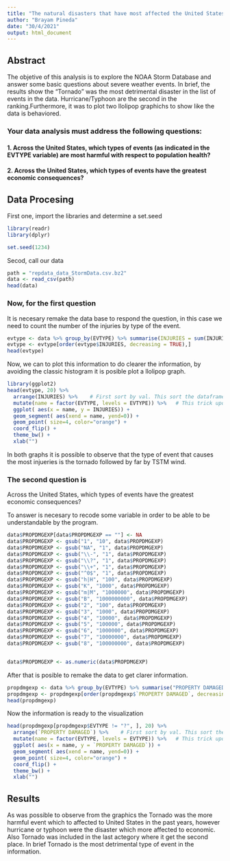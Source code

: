 ```yaml
---
title: "The natural disasters that have most affected the United States"
author: "Brayam Pineda"
date: "30/4/2021"
output: html_document
---
```


## Abstract

The objetive of this analysis is to explore the NOAA Storm Database and answer some basic questions about severe weather events. In brief, the results show the "Tornado" was the most detrimental disaster in the list of events in the data. Hurricane/Typhoon are the second in the ranking.Furthermore, it was to plot two llolipop graphichs to show like the data is behaviored.

### Your data analysis must address the following questions:

#### 1. Across the United States, which types of events (as indicated in the \color{red}{\verb|EVTYPE|}EVTYPE variable) are most harmful with respect to population health?

#### 2. Across the United States, which types of events have the greatest economic consequences?

## Data Procesing

First one, import the libraries and determine a set.seed

```r
library(readr)
library(dplyr)

set.seed(1234)
```

Secod, call our data

```r
path = "repdata_data_StormData.csv.bz2"
data <- read_csv(path)
head(data)
```

### Now, for the first question

It is necesary remake the data base to respond the question, in this case we need to count the number of the injuries by type of the event.


```r
evtype <- data %>% group_by(EVTYPE) %>% summarise(INJURIES = sum(INJURIES))
evtype <- evtype[order(evtype$INJURIES, decreasing = TRUE),]  
head(evtype)
```

Now, we can to plot this information to do clearer the information, by avoiding the classic histogram it is posible plot a llolipop graph.

```r
library(ggplot2)
head(evtype, 20) %>%
  arrange(INJURIES) %>%    # First sort by val. This sort the dataframe but NOT the factor levels
  mutate(name = factor(EVTYPE, levels = EVTYPE)) %>%   # This trick update the factor levels
  ggplot( aes(x = name, y = INJURIES)) +
  geom_segment( aes(xend = name, yend=0)) +
  geom_point( size=4, color="orange") +
  coord_flip() +
  theme_bw() +
  xlab("")
```

In both graphs it is possible to observe that the type of event that causes the most injueries is the tornado followed by far by TSTM wind.

### The second question is 

Across the United States, which types of events have the greatest economic consequences?

To answer is necesary to recode some variable in order to be able to be understandable by the program.

```r
data$PROPDMGEXP[data$PROPDMGEXP == ""] <- NA
data$PROPDMGEXP <- gsub("1", "10", data$PROPDMGEXP)
data$PROPDMGEXP <- gsub("NA", "1", data$PROPDMGEXP)
data$PROPDMGEXP <- gsub("\\-", "1", data$PROPDMGEXP)
data$PROPDMGEXP <- gsub("\\?", "1", data$PROPDMGEXP)
data$PROPDMGEXP <- gsub("\\+", "1", data$PROPDMGEXP)
data$PROPDMGEXP <- gsub("^0$", "1", data$PROPDMGEXP)
data$PROPDMGEXP <- gsub("h|H", "100", data$PROPDMGEXP)
data$PROPDMGEXP <- gsub("K", "1000", data$PROPDMGEXP)
data$PROPDMGEXP <- gsub("m|M", "1000000", data$PROPDMGEXP)
data$PROPDMGEXP <- gsub("B", "1000000000", data$PROPDMGEXP)
data$PROPDMGEXP <- gsub("2", "100", data$PROPDMGEXP)
data$PROPDMGEXP <- gsub("3", "1000", data$PROPDMGEXP)
data$PROPDMGEXP <- gsub("4", "10000", data$PROPDMGEXP)
data$PROPDMGEXP <- gsub("5", "100000", data$PROPDMGEXP)
data$PROPDMGEXP <- gsub("6", "1000000", data$PROPDMGEXP)
data$PROPDMGEXP <- gsub("7", "10000000", data$PROPDMGEXP)
data$PROPDMGEXP <- gsub("8", "100000000", data$PROPDMGEXP)


data$PROPDMGEXP <- as.numeric(data$PROPDMGEXP)
```

After that is posible to remake the data to get clarer information.

```r
propdmgexp <- data %>% group_by(EVTYPE) %>% summarise("PROPERTY DAMAGED" = sum(PROPDMGEXP, na.rm = TRUE))
propdmgexp <- propdmgexp[order(propdmgexp$`PROPERTY DAMAGED`, decreasing = TRUE), ]
head(propdmgexp)
```

Now the information is ready to the visualization

```r
head(propdmgexp[propdmgexp$EVTYPE != "?", ], 20) %>%
  arrange(`PROPERTY DAMAGED`) %>%    # First sort by val. This sort the dataframe but NOT the factor levels
  mutate(name = factor(EVTYPE, levels = EVTYPE)) %>%   # This trick update the factor levels
  ggplot( aes(x = name, y = `PROPERTY DAMAGED`)) +
  geom_segment( aes(xend = name, yend=0)) +
  geom_point( size=4, color="orange") +
  coord_flip() +
  theme_bw() +
  xlab("")
```

## Results

As was possible to observe from the graphics the Tornado was the more harmful event which to affected to United States in the past years, however hurricane or typhoon were the disaster which more affected to economic. Also Tornado was included in the last actegory where it get the second place. In brief Tornado is the most detrimental type of event in the information.